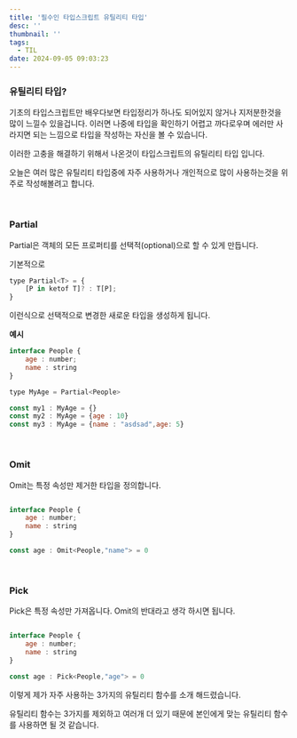 ```yaml
---
title: '필수인 타입스크립트 유틸리티 타입'
desc: ''
thumbnail: ''
tags:
  - TIL
date: 2024-09-05 09:03:23
---
```


### 유틸리티 타입?
기초의 타입스크립트만 배우다보면 타입정리가 하나도 되어있지 않거나 지저분한것을 많이 느낄수 있을겁니다.
이러면 나중에 타입을 확인하기 어렵고 까다로우며 에러만 사라지면 되는 느낌으로 타입을 작성하는 자신을 볼 수 있습니다.

이러한 고충을 해결하기 위해서 나온것이 타입스크립트의 유틸리티 타입 입니다.

오늘은 여러 많은 유틸리티 타입중에 자주 사용하거나 개인적으로 많이 사용하는것을 위주로 작성해볼려고 합니다.

<br/>

### Partial
Partial은 객체의 모든 프로퍼티를 선택적(optional)으로 할 수 있게 만듭니다.

기본적으로
```jsx
type Partial<T> = {
    [P in ketof T]? : T[P];
}
```
이런식으로 선택적으로 변경한 새로운 타입을 생성하게 됩니다.

**예시**
```jsx 
interface People {
    age : number;
    name : string   
}

type MyAge = Partial<People>

const my1 : MyAge = {}
const my2 : MyAge = {age : 10}
const my3 : MyAge = {name : "asdsad",age: 5}

```

<br/>

### Omit
Omit는 특정 속성만 제거한 타입을 정의합니다.

```jsx

interface People {
    age : number;
    name : string   
}

const age : Omit<People,"name"> = 0

```

<br/>

### Pick
Pick은 특정 속성만 가져옵니다. Omit의 반대라고 생각 하시면 됩니다.

```jsx

interface People {
    age : number;
    name : string   
}

const age : Pick<People,"age"> = 0

```


이렇게 제가 자주 사용하는 3가지의 유틸리티 함수를 소개 해드렸습니다.

유틸리티 함수는 3가지를 제외하고 여러개 더 있기 때문에 본인에게 맞는 유틸리티 함수를 사용하면 될 것 같습니다.